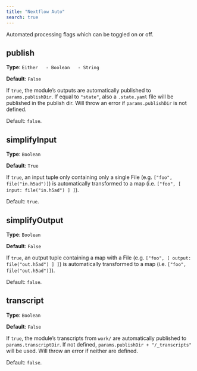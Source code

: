 ```yaml
---
title: "Nextflow Auto"
search: true
---
```


Automated processing flags which can be toggled on or off.

## publish

**Type**: `Either
  - Boolean
  - String`

**Default**: `False`

If `true`, the module's outputs are automatically published to `params.publishDir`.
If equal to `"state"`, also a `.state.yaml` file will be published in the publish dir.
Will throw an error if `params.publishDir` is not defined.

Default: `false`.


## simplifyInput

**Type**: `Boolean`

**Default**: `True`

If `true`, an input tuple only containing only a single File (e.g. `["foo", file("in.h5ad")]`) is automatically transformed to a map (i.e. `["foo", [ input: file("in.h5ad") ] ]`).

Default: `true`.


## simplifyOutput

**Type**: `Boolean`

**Default**: `False`

If `true`, an output tuple containing a map with a File (e.g. `["foo", [ output: file("out.h5ad") ] ]`) is automatically transformed to a map (i.e. `["foo", file("out.h5ad")]`).

Default: `false`.


## transcript

**Type**: `Boolean`

**Default**: `False`

If `true`, the module's transcripts from `work/` are automatically published to `params.transcriptDir`.
If not defined, `params.publishDir + "/_transcripts"` will be used.
Will throw an error if neither are defined.

Default: `false`.

